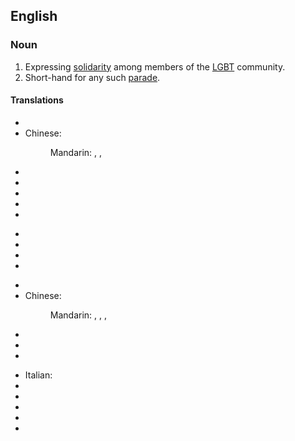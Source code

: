 {{wikipedia}}
==English==

===Noun===
{{en-noun|sg=[[gay]] [[pride]]|-}}

# Expressing [[solidarity]] among members of the [[LGBT]] community.
# Short-hand for any such [[parade]].

====Translations====
{{trans-top|expression of solidarity}}
* {{trreq|Arabic}}
* Chinese:
*: Mandarin: {{t|zh|同性戀自豪|sc=Hani}}, {{t|zh|同性恋自豪|tr=tóngxìngliàn zìháo|sc=Hani}}, {{t|zh|同志自豪|tr=tóngzhì zìháo|sc=Hani}}
* {{trreq|French}}
* {{trreq|German}}
* {{trreq|Hindi}}
* {{trreq|Italian}}
* {{trreq|Japanese}}
{{trans-mid}}
* {{trreq|Korean}}
* {{trreq|Portuguese}}
* {{trreq|Russian}}
* {{trreq|Spanish}}
{{trans-bottom}}

{{trans-top|parade}}
* {{trreq|Arabic}}
* Chinese:
*: Mandarin: {{t|zh|同性戀遊行|sc=Hani}}, {{t|zh|同性戀游行|tr=tóngxìngliàn yóuxíng|sc=Hani}}, {{t|zh|同志遊行|sc=Hani}}, {{t|zh|同志游行|tr=tóngzhì yóuxíng|sc=Hani}}
* {{trreq|French}}
* {{trreq|German}}
* {{trreq|Hindi}}
{{trans-mid}}
* Italian: {{t|it|gay pride|m}}
* {{trreq|Japanese}}
* {{trreq|Korean}}
* {{trreq|Portuguese}}
* {{trreq|Russian}}
* {{trreq|Spanish}}
{{trans-bottom}}